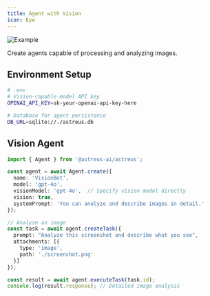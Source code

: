 ```yaml
---
title: Agent with Vision
icon: Eye
---
```


![Example](/docs/example.webp)

Create agents capable of processing and analyzing images.

## Environment Setup

```bash
# .env
# Vision-capable model API key
OPENAI_API_KEY=sk-your-openai-api-key-here

# Database for agent persistence
DB_URL=sqlite://./astreus.db
```

## Vision Agent

```typescript
import { Agent } from '@astreus-ai/astreus';

const agent = await Agent.create({
  name: 'VisionBot',
  model: 'gpt-4o',
  visionModel: 'gpt-4o',  // Specify vision model directly
  vision: true,
  systemPrompt: 'You can analyze and describe images in detail.'
});

// Analyze an image
const task = await agent.createTask({
  prompt: "Analyze this screenshot and describe what you see",
  attachments: [{
    type: 'image',
    path: './screenshot.png'
  }]
});

const result = await agent.executeTask(task.id);
console.log(result.response); // Detailed image analysis
```